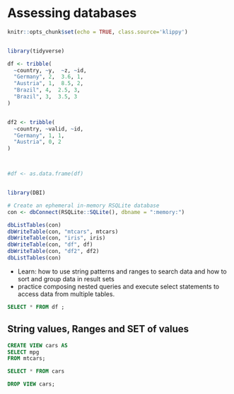 # Assessing databases

```r
knitr::opts_chunk$set(echo = TRUE, class.source='klippy')


library(tidyverse)

df <- tribble(
  ~country, ~y,  ~z, ~id,
  "Germany", 2,  3.6, 1,
  "Austria", 1,  8.5, 2,
  "Brazil", 4,  2.5, 3,
  "Brazil", 3,  3.5, 3
)


df2 <- tribble(
  ~country, ~valid, ~id,
  "Germany", 1, 1,
  "Austria", 0, 2
)



#df <- as.data.frame(df)


library(DBI)

# Create an ephemeral in-memory RSQLite database
con <- dbConnect(RSQLite::SQLite(), dbname = ":memory:")

dbListTables(con)
dbWriteTable(con, "mtcars", mtcars)
dbWriteTable(con, "iris", iris)
dbWriteTable(con, "df", df)
dbWriteTable(con, "df2", df2)
dbListTables(con)
```





- Learn: how to use string patterns and ranges to search data and how to sort and group data in result sets
-  practice composing nested queries and execute select statements to access data from multiple tables.

```sql
SELECT * FROM df ;
```


## String values, Ranges and SET of values

```sql
CREATE VIEW cars AS 
SELECT mpg
FROM mtcars; 
```

```sql
SELECT * FROM cars
```


```sql
DROP VIEW cars;
```







